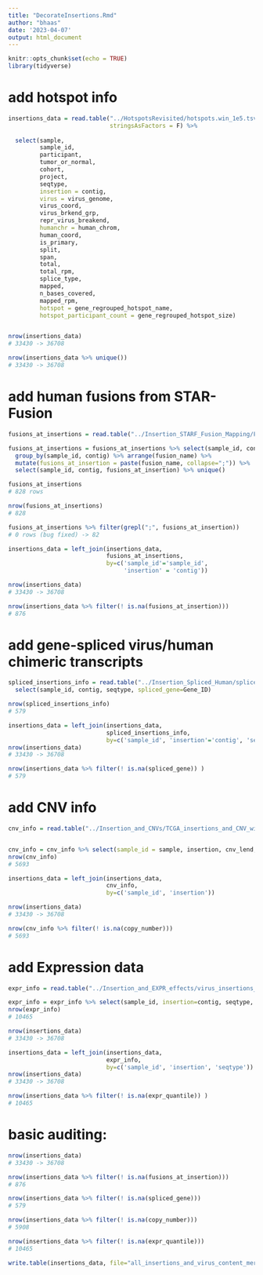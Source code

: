 ```yaml
---
title: "DecorateInsertions.Rmd"
author: "bhaas"
date: '2023-04-07'
output: html_document
---
```


```r
knitr::opts_chunk$set(echo = TRUE)
library(tidyverse)
```


# add hotspot info

```r

insertions_data = read.table("../HotspotsRevisited/hotspots.win_1e5.tsv.w_20_neighbors.regrouped_by_insert_gene", header=T, sep="\t",
                             stringsAsFactors = F) %>%
   
  select(sample,
         sample_id,
         participant,
         tumor_or_normal,
         cohort,
         project,
         seqtype,
         insertion = contig,
         virus = virus_genome,
         virus_coord,
         virus_brkend_grp,
         repr_virus_breakend,
         humanchr = human_chrom,
         human_coord,
         is_primary,
         split,
         span,
         total,
         total_rpm,
         splice_type,
         mapped,
         n_bases_covered,
         mapped_rpm,
         hotspot = gene_regrouped_hotspot_name, 
         hotspot_participant_count = gene_regrouped_hotspot_size)


nrow(insertions_data)
# 33430 -> 36708

nrow(insertions_data %>% unique())
# 33430 -> 36708

```


# add human fusions from STAR-Fusion

```r

fusions_at_insertions = read.table("../Insertion_STARF_Fusion_Mapping/FI_fusions_at_insertions.tsv", header=T, sep="\t", stringsAsFactors = F)

fusions_at_insertions = fusions_at_insertions %>% select(sample_id, contig, fusion_name) %>% unique() %>%
  group_by(sample_id, contig) %>% arrange(fusion_name) %>%
  mutate(fusions_at_insertion = paste(fusion_name, collapse=";")) %>%
  select(sample_id, contig, fusions_at_insertion) %>% unique()

fusions_at_insertions
# 828 rows

nrow(fusions_at_insertions)
# 828

fusions_at_insertions %>% filter(grepl(";", fusions_at_insertion))
# 0 rows (bug fixed) -> 82

```



```r
insertions_data = left_join(insertions_data, 
                            fusions_at_insertions,
                            by=c('sample_id'='sample_id', 
                                 'insertion' = 'contig'))

nrow(insertions_data)
# 33430 -> 36708

nrow(insertions_data %>% filter(! is.na(fusions_at_insertion)))
# 876
```


# add gene-spliced virus/human chimeric transcripts

```r

spliced_insertions_info = read.table("../Insertion_Spliced_Human/spliced_insertions.tsv", header=T, sep="\t", stringsAsFactors = F) %>%
  select(sample_id, contig, seqtype, spliced_gene=Gene_ID)

nrow(spliced_insertions_info)
# 579

insertions_data = left_join(insertions_data,
                            spliced_insertions_info,
                            by=c('sample_id', 'insertion'='contig', 'seqtype'))
nrow(insertions_data)
# 33430 -> 36708

nrow(insertions_data %>% filter(! is.na(spliced_gene)) )
# 579

```


# add CNV info

```r

cnv_info = read.table("../Insertion_and_CNVs/TCGA_insertions_and_CNV_within10kb", header=T, sep="\t", stringsAsFactors = F) %>% unique()


cnv_info = cnv_info %>% select(sample_id = sample, insertion, cnv_lend, cnv_rend, copy_number)
nrow(cnv_info)
# 5693

insertions_data = left_join(insertions_data,
                            cnv_info,
                            by=c('sample_id', 'insertion'))

nrow(insertions_data)
# 33430 -> 36708

nrow(cnv_info %>% filter(! is.na(copy_number)))
# 5693
```


# add Expression data

```r

expr_info = read.table("../Insertion_and_EXPR_effects/virus_insertions_unfiltered.10kb.expression_region_analysis.tsv", header=T, sep="\t", stringsAsFactors = F)

expr_info = expr_info %>% select(sample_id, insertion=contig, seqtype, expr_quantile) %>% unique()
nrow(expr_info)
# 10465

nrow(insertions_data)
# 33430 -> 36708

insertions_data = left_join(insertions_data,
                            expr_info,
                            by=c('sample_id', 'insertion', 'seqtype'))
nrow(insertions_data)
# 33430 -> 36708

nrow(insertions_data %>% filter(! is.na(expr_quantile)) )
# 10465
```



# basic auditing:

```r
nrow(insertions_data)
# 33430 -> 36708

nrow(insertions_data %>% filter(! is.na(fusions_at_insertion)))
# 876

nrow(insertions_data %>% filter(! is.na(spliced_gene)))
# 579

nrow(insertions_data %>% filter(! is.na(copy_number)))
# 5908

nrow(insertions_data %>% filter(! is.na(expr_quantile)))
# 10465

```




```r

write.table(insertions_data, file="all_insertions_and_virus_content_merged.FILTERED.Decorated.tsv", sep="\t", row.names=F, quote=F)


```


